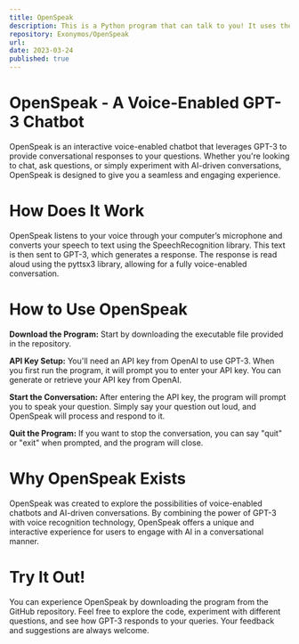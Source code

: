 ```yaml
---
title: OpenSpeak
description: This is a Python program that can talk to you! It uses the GPT-3 technology to generate responses to your questions.
repository: Exonymos/OpenSpeak
url:
date: 2023-03-24
published: true
---
```



# OpenSpeak - A Voice-Enabled GPT-3 Chatbot
OpenSpeak is an interactive voice-enabled chatbot that leverages GPT-3 to provide conversational responses to your questions. Whether you're looking to chat, ask questions, or simply experiment with AI-driven conversations, OpenSpeak is designed to give you a seamless and engaging experience.

# How Does It Work
OpenSpeak listens to your voice through your computer’s microphone and converts your speech to text using the SpeechRecognition library. This text is then sent to GPT-3, which generates a response. The response is read aloud using the pyttsx3 library, allowing for a fully voice-enabled conversation.

# How to Use OpenSpeak
**Download the Program:** Start by downloading the executable file provided in the repository.

**API Key Setup:** You'll need an API key from OpenAI to use GPT-3. When you first run the program, it will prompt you to enter your API key. You can generate or retrieve your API key from OpenAI.

**Start the Conversation:** After entering the API key, the program will prompt you to speak your question. Simply say your question out loud, and OpenSpeak will process and respond to it.

**Quit the Program:** If you want to stop the conversation, you can say "quit" or "exit" when prompted, and the program will close.

# Why OpenSpeak Exists
OpenSpeak was created to explore the possibilities of voice-enabled chatbots and AI-driven conversations. By combining the power of GPT-3 with voice recognition technology, OpenSpeak offers a unique and interactive experience for users to engage with AI in a conversational manner.

# Try It Out!
You can experience OpenSpeak by downloading the program from the GitHub repository. Feel free to explore the code, experiment with different questions, and see how GPT-3 responds to your queries. Your feedback and suggestions are always welcome.

